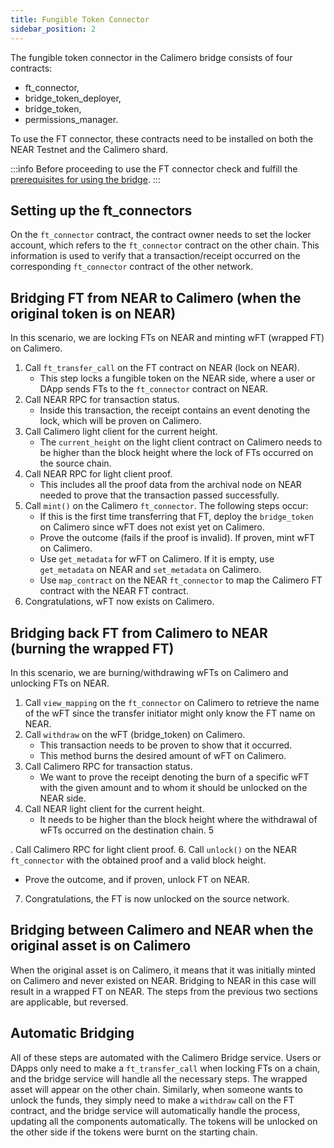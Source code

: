 ```yaml
---
title: Fungible Token Connector
sidebar_position: 2
---
```


The fungible token connector in the Calimero bridge consists of four contracts: 
- ft_connector, 
- bridge_token_deployer, 
- bridge_token,
- permissions_manager.

To use the FT connector, these contracts need to be installed on both the NEAR Testnet and the Calimero shard.

:::info
Before proceeding to use the FT connector check and fulfill the [prerequisites for using the bridge](https://docs.calimero.network/bridge/bridging/prerequisites).
:::

## Setting up the ft_connectors

On the `ft_connector` contract, the contract owner needs to set the locker account, which refers to the `ft_connector` contract on the other chain. This information is used to verify that a transaction/receipt occurred on the corresponding `ft_connector` contract of the other network.

## Bridging FT from NEAR to Calimero (when the original token is on NEAR)

In this scenario, we are locking FTs on NEAR and minting wFT (wrapped FT) on Calimero.

1. Call `ft_transfer_call` on the FT contract on NEAR (lock on NEAR).
   - This step locks a fungible token on the NEAR side, where a user or DApp sends FTs to the `ft_connector` contract on NEAR.
2. Call NEAR RPC for transaction status.
   - Inside this transaction, the receipt contains an event denoting the lock, which will be proven on Calimero.
3. Call Calimero light client for the current height.
   - The `current_height` on the light client contract on Calimero needs to be higher than the block height where the lock of FTs occurred on the source chain.
4. Call NEAR RPC for light client proof.
   - This includes all the proof data from the archival node on NEAR needed to prove that the transaction passed successfully.
5. Call `mint()` on the Calimero `ft_connector`. The following steps occur:
   - If this is the first time transferring that FT, deploy the `bridge_token` on Calimero since wFT does not exist yet on Calimero.
   - Prove the outcome (fails if the proof is invalid). If proven, mint wFT on Calimero.
   - Use `get_metadata` for wFT on Calimero. If it is empty, use `get_metadata` on NEAR and `set_metadata` on Calimero.
   - Use `map_contract` on the NEAR `ft_connector` to map the Calimero FT contract with the NEAR FT contract.
6. Congratulations, wFT now exists on Calimero.

## Bridging back FT from Calimero to NEAR (burning the wrapped FT)

In this scenario, we are burning/withdrawing wFTs on Calimero and unlocking FTs on NEAR.

1. Call `view_mapping` on the `ft_connector` on Calimero to retrieve the name of the wFT since the transfer initiator might only know the FT name on NEAR.
2. Call `withdraw` on the wFT (bridge_token) on Calimero.
   - This transaction needs to be proven to show that it occurred.
   - This method burns the desired amount of wFT on Calimero.
3. Call Calimero RPC for transaction status.
   - We want to prove the receipt denoting the burn of a specific wFT with the given amount and to whom it should be unlocked on the NEAR side.
4. Call NEAR light client for the current height.
   - It needs to be higher than the block height where the withdrawal of wFTs occurred on the destination chain.
5

. Call Calimero RPC for light client proof.
6. Call `unlock()` on the NEAR `ft_connector` with the obtained proof and a valid block height.
   - Prove the outcome, and if proven, unlock FT on NEAR.
7. Congratulations, the FT is now unlocked on the source network.

## Bridging between Calimero and NEAR when the original asset is on Calimero

When the original asset is on Calimero, it means that it was initially minted on Calimero and never existed on NEAR. Bridging to NEAR in this case will result in a wrapped FT on NEAR. The steps from the previous two sections are applicable, but reversed.

## Automatic Bridging

All of these steps are automated with the Calimero Bridge service. Users or DApps only need to make a `ft_transfer_call` when locking FTs on a chain, and the bridge service will handle all the necessary steps. The wrapped asset will appear on the other chain. Similarly, when someone wants to unlock the funds, they simply need to make a `withdraw` call on the FT contract, and the bridge service will automatically handle the process, updating all the components automatically. The tokens will be unlocked on the other side if the tokens were burnt on the starting chain.